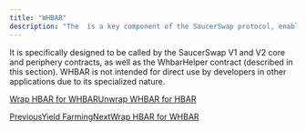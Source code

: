 ```yaml
---
title: "WHBAR"
description: "The  is a key component of the SaucerSwap protocol, enabling the conversion of native HBAR into wrapped HBAR, and vice versa, thereby inheriting the HTS functionality needed to interact with smart contracts on Hedera."
---
```


It is specifically designed to be called by the SaucerSwap V1 and V2 core and periphery contracts, as well as the WhbarHelper contract (described in this section). WHBAR is not intended for direct use by developers in other applications due to its specialized nature.

[Wrap HBAR for WHBAR](/developer/whbar/wrap-hbar-for-whbar)[Unwrap WHBAR for HBAR](/developer/whbar/unwrap-whbar-for-hbar)

[PreviousYield Farming](/developer/staking-operations/yield-farming)[NextWrap HBAR for WHBAR](/developer/whbar/wrap-hbar-for-whbar)
